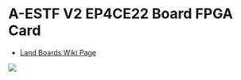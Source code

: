 = A-ESTF V2 EP4CE22 Board FPGA Card =

* [http://land-boards.com/blwiki/index.php?title=A-ESTF_V2_EP4CE22_Board Land Boards Wiki Page]

<img src="http://land-boards.com/blwiki/images/b/b3/A-ESTF_V2_EP4CE22_Board-01.png"></img>
